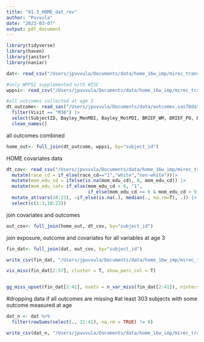 ```yaml
---
title: "01.3_HOME_dat_rev"
author: "Puvvula"
date: "2023-03-07"
output: pdf_document
---
```


```r
library(tidyverse)
library(haven)
library(janitor)
library(naniar)
```

```r
dat<- read_csv("/Users/jpuvvula/Documents/data/home_16w_imp/mirec_transf/home_exp_wide.csv")
```

```r
#only WPPSI supplemented with WISC
wppsi<- read_csv("/Users/jpuvvula/Documents/data/home_16w_imp/mirec_transf/wppsi-wisc-suppl.csv") 

#all outcomes collected at age 3
dt_outcome<- read_sas("/Users/jpuvvula/Documents/data/outcomes.sas7bdat")|>
  filter(Visit == "M36") |>
  select(SubjectID, Bayley_MenMDI, Bayley_MotPDI, BRIEF_WM, BRIEF_PO, BASC_BSI, BASC_EXT, BASC_INZ)|>
  clean_names()
```

all outcomes combined
```r
home_out<- full_join(dt_outcome, wppsi, by="subject_id")
```

HOME covariates data
```r
dt_cov<- read_csv("/Users/jpuvvula/Documents/data/home_16w_imp/mirec_transf/covar_wppsi.csv") |>
  mutate(race_cd = if_else(race_cd=="1","white","non-white"))|>
  mutate(mom_edu_cd = ifelse(is.na(mom_edu_cd), 8, mom_edu_cd)) |>
  mutate(mom_edu_cat= if_else(mom_edu_cd < 6, "1", 
                              if_else(mom_edu_cd >= 6 & mom_edu_cd < 9, "2", "3"))) |>
  mutate_at(vars(10:23), ~if_else(is.na(.), median(., na.rm=T), .)) |>
  select(c(1:3,10:23))
```

join covariates and outcomes
```r
out_cov<- full_join(home_out, dt_cov, by="subject_id")
```

join exposure, outcome and covariates for all variables at age 3
```r
fin_dat<- full_join(dat, out_cov, by="subject_id")

write_csv(fin_dat, "/Users/jpuvvula/Documents/data/home_16w_imp/mirec_transf/home_all_first_trimes/full_data/home_1trim.csv")
```

```r
vis_miss(fin_dat[2:57], cluster = T, show_perc_col = T)


gg_miss_upset(fin_dat[2:41], nsets = n_var_miss(fin_dat[2:41]), nintersects=NA)
```

#dropping data if all outcomes are missing
#at least 303 subjects with some outcome measured at age
```r
dat_n <- dat %>% 
  filter(rowSums(select(., 32:41), na.rm = TRUE) != 0)

write_csv(dat_n, "/Users/jpuvvula/Documents/data/home_16w_imp/mirec_transf/home_all_first_trimes/any_outcome/home_1trim_any_outc.csv")
```

